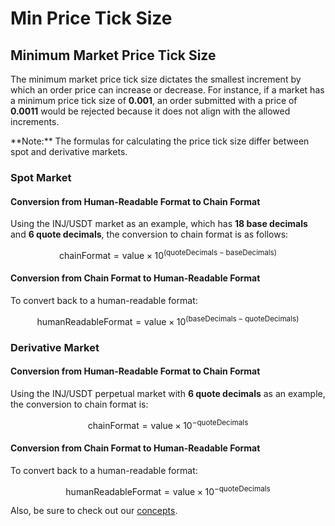 # Min Price Tick Size

## Minimum Market Price Tick Size

The minimum market price tick size dictates the smallest increment by which an order price can increase or decrease. For instance, if a market has a minimum price tick size of **0.001**, an order submitted with a price of **0.0011** would be rejected because it does not align with the allowed increments.

<Callout icon="info" color="#07C1FF" iconType="regular">
**Note:** The formulas for calculating the price tick size differ between spot and derivative markets.
</Callout>

### Spot Market

#### Conversion from Human-Readable Format to Chain Format

Using the INJ/USDT market as an example, which has **18 base decimals** and **6 quote decimals**, the conversion to chain format is as follows:

$$\text{chainFormat} = \text{value} \times 10^{(\text{quoteDecimals} - \text{baseDecimals})}$$

#### Conversion from Chain Format to Human-Readable Format

To convert back to a human-readable format:

$$\text{humanReadableFormat} = \text{value} \times 10^{(\text{baseDecimals} - \text{quoteDecimals})}$$

### Derivative Market

#### Conversion from Human-Readable Format to Chain Format

Using the INJ/USDT perpetual market with **6 quote decimals** as an example, the conversion to chain format is:

$$\text{chainFormat} = \text{value} \times 10^{-\text{quoteDecimals}}$$

#### Conversion from Chain Format to Human-Readable Format

To convert back to a human-readable format:

$$\text{humanReadableFormat} = \text{value} \times 10^{-\text{quoteDecimals}}$$

Also, be sure to check out our [concepts](../developers/concepts/calculation-min-price-tick-size.md).

